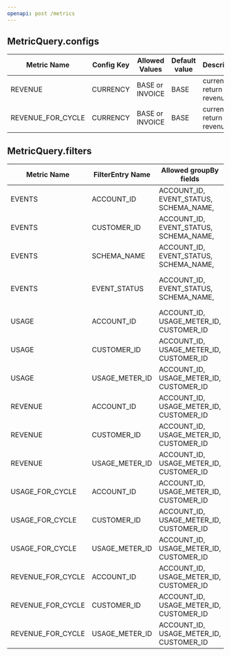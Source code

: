 ```yaml
---
openapi: post /metrics
---
```


## MetricQuery.configs
| Metric Name       | Config Key | Allowed Values  | Default value |              Description          |
|-------------------|------------|-----------------|---------------|-----------------------------------|
| REVENUE           | CURRENCY   | BASE or INVOICE | BASE          | currency to return the revenue in |
| REVENUE_FOR_CYCLE | CURRENCY   | BASE or INVOICE | BASE          | currency to return the revenue in |

## MetricQuery.filters

| Metric Name       | FilterEntry Name |    Allowed groupBy fields                 |      Default Values      |                 Allowed Values                  |
|-------------------|------------------|-------------------------------------------|--------------------------|-------------------------------------------------|
| EVENTS            | ACCOUNT_ID       | ACCOUNT_ID, EVENT_STATUS, SCHEMA_NAME,    | None                     | *\<one or more valid account IDs>               |
| EVENTS            | CUSTOMER_ID      | ACCOUNT_ID, EVENT_STATUS, SCHEMA_NAME,    | None                     | *\<one or more valid customer IDs>              |
| EVENTS            | SCHEMA_NAME      | ACCOUNT_ID, EVENT_STATUS, SCHEMA_NAME,    | None                     | *\<at most one valid schema names>              |
| EVENTS            | EVENT_STATUS     | ACCOUNT_ID, EVENT_STATUS, SCHEMA_NAME,    | [PROCESSED, UNPROCESSED] | oneOrMoreOf PROCESSED, UNPROCESSED, IN_PROGRESS |
| USAGE             | ACCOUNT_ID       | ACCOUNT_ID, USAGE_METER_ID, CUSTOMER_ID   | None                     | *\<one or more valid account IDs>               |
| USAGE             | CUSTOMER_ID      | ACCOUNT_ID, USAGE_METER_ID, CUSTOMER_ID   | None                     | *\<one or more valid customer IDs>              |
| USAGE             | USAGE_METER_ID   | ACCOUNT_ID, USAGE_METER_ID, CUSTOMER_ID   | None                     | *\<one or more valid usage meter name>          |
| REVENUE           | ACCOUNT_ID       | ACCOUNT_ID, USAGE_METER_ID, CUSTOMER_ID   | None                     | *\<one or more valid account IDs>               |
| REVENUE           | CUSTOMER_ID      | ACCOUNT_ID, USAGE_METER_ID, CUSTOMER_ID   | None                     | *\<one or more valid customer IDs>              |
| REVENUE           | USAGE_METER_ID   | ACCOUNT_ID, USAGE_METER_ID, CUSTOMER_ID   | None                     | *\<one or more valid usage meter name>          |
| USAGE_FOR_CYCLE   | ACCOUNT_ID       | ACCOUNT_ID, USAGE_METER_ID, CUSTOMER_ID   | None                     | *\<one or more valid account IDs>               |
| USAGE_FOR_CYCLE   | CUSTOMER_ID      | ACCOUNT_ID, USAGE_METER_ID, CUSTOMER_ID   | None                     | *\<one or more valid customer IDs>              |
| USAGE_FOR_CYCLE   | USAGE_METER_ID   | ACCOUNT_ID, USAGE_METER_ID, CUSTOMER_ID   | None                     | *\<one or more valid usage meter name>          |
| REVENUE_FOR_CYCLE | ACCOUNT_ID       | ACCOUNT_ID, USAGE_METER_ID, CUSTOMER_ID   | None                     | *\<one or more valid account IDs>               |
| REVENUE_FOR_CYCLE | CUSTOMER_ID      | ACCOUNT_ID, USAGE_METER_ID, CUSTOMER_ID   | None                     | *\<one or more valid customer IDs>              |
| REVENUE_FOR_CYCLE | USAGE_METER_ID   | ACCOUNT_ID, USAGE_METER_ID, CUSTOMER_ID   | None                     | *\<one or more valid usage meter name>          |
            